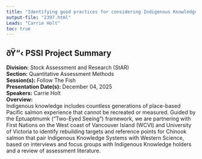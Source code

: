 ```yaml
---
title: "Identifying good practices for considering Indigenous Knowledge in Rebuilding Plan targets and stock assessment reference poi"
output-file: "2397.html"
Leads: "Carrie Holt"
toc: true
---
```


## ðŸ“‹ PSSI Project Summary

**Division:** Stock Assessment and Research (StAR)  
**Section:** Quantitative Assessment Methods  
**Session(s):** Follow The Fish  
**Presentation Date(s):** December 04, 2025  
**Speakers:** Carrie Holt  
**Overview:**  
Indigenous knowledge includes countless generations of place-based Pacific salmon experience that cannot be recreated or measured. Guided by the Eptuaptmumk (“Two-Eyed Seeing”) framework, we are partnering with First Nations on the West coast of Vancouver Island (WCVI) and University of Victoria to identify rebuilding targets and reference points for Chinook salmon that pair Indigenous Knowledge Systems with Western Science, based on interviews and focus groups with Indigenous Knowledge holders and a review of assessment literature.   


